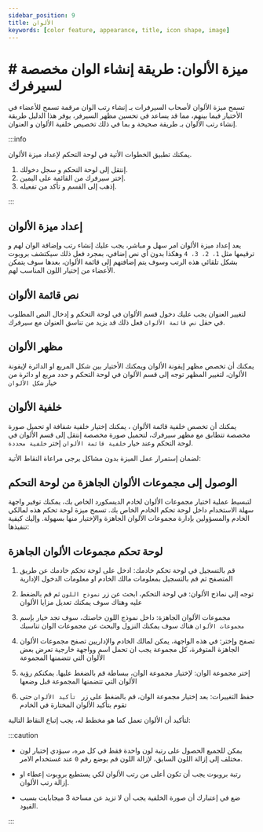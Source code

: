 ```yaml
---
sidebar_position: 9
title: الألوان
keywords: [color feature, appearance, title, icon shape, image] 
---
```


# # ميزة الألوان: طريقة إنشاء الوان مخصصة لسيرفرك

تسمح ميزة الألوان لأصحاب السيرفرات بـ إنشاء رتب الوان مرقمة تسمح للأعضاء في الأختيار فيما بينهم، مما قد يساعد في تحسين مظهر السيرفر، يوفر هذا الدليل طريقة إنشاء رتب الألوان بـ طريقة صحيحة و بما في ذلك تخصيص خلفية الألوان و العنوان.

:::info

يمكنك تطبيق الخطوات الأتية في لوحة التحكم لإعداد ميزة الألوان.

1. إنتقل إلى لوحة التحكم و سجل دخولك. 
2. إختر سيرفرك من القائمة على اليمين.
3. إذهب إلى القسم و تأكد من تفعيله. 

:::

## إعداد ميزة الألوان

يعد إعداد ميزة الألوان امر سهل و مباشر، يجب عليك إنشاء رتب وإضافة الوان لهم و ترقيمها مثل `1، 2، 3، 4` وهكذا بدون أي نص إضافي، بمجرد فعل ذلك سيكتشف بروبوت بشكل تلقائي هذه الرتب وسوف يتم إضافتهم إلى قائمة الألوان، بعدها سوف يتمكن الأعضاء من إختيار اللون المناسب لهم.

## نص قائمة الألوان 

لتغيير العنوان يجب عليك دخول قسم الألوان في لوحة التحكم و إدخال النص المطلوب في حقل `نص قائمة الألوان` فعل ذلك قد يزيد من تناسق العنوان مع سيرفرك.

## مظهر الألوان

يمكنك أن تخصص مظهر إيقونة الألوان ويمكنك الأختيار بين شكل المربع او الدائرة لإيقونة الألوان، لتغيير المظهر توجه إلى قسم الألوان في لوحة التحكم و حدد مربع او دائرة من خيار `شكل الألوان`

## خلفية الألوان

يمكنك أن تخصص خلفية قائمة الألوان ، يمكنك إختيار خلفية شفافة او تحميل صورة مخصصة تتطابق مع مظهر سيرفرك، لتحميل صورة مخصصة إنتقل إلى قسم الألوان في لوحة التحكم وعند خيار `خلفية قائمة الألوان` إختر `خلفية محددة`.

لضمان إستمرار عمل الميزة بدون مشاكل يرجى مراعاة النقاط الأتية:

## الوصول إلى مجموعات الألوان الجاهزة من لوحة التحكم

لتبسيط عملية اختيار مجموعات الألوان لخادم الديسكورد الخاص بك، يمكنك توفير واجهة سهلة الاستخدام داخل لوحة تحكم الخادم الخاص بك. تسمح ميزة لوحة تحكم هذه لمالكي الخادم والمسؤولين بإدارة مجموعات الألوان الجاهزة والإختيار منها بسهولة. وإليك كيفية تنفيذها:

## لوحة تحكم مجموعات الألوان الجاهزة

1. قم بالتسجيل في لوحة تحكم خادمك: ادخل على لوحة تحكم خادمك عن طريق المتصفح ثم قم بالتسجيل بمعلومات مالك الخادم او معلومات الدخول الإدارية

2. توجه إلى نماذج الألوان: في لوحة التحكم، ابحث عن زر `نموذج اللون` ثم قم بالضغط عليه وهناك سوف يمكنك تعديل مزايا الألوان

3. مجموعات الألوان الجاهزة: داخل نموذج اللون خاصتك، سوف تجد خيار بإسم `مجموعات الألوان` هناك سوف يمكنك النزول والبحث عن مجموعات الوان تناسبك

4. تصفح وإختر: في هذه الواجهة، يمكن لمالك الخادم والإداريين تصفح مجموعات الألوان الجاهزة المتوفرة، كل مجموعة يجب ان تحمل اسم وواجهة خارجية تعرض بعض الألوان التي تتضمنها المجموعة

5. إختر مجموعة الوان: لإختيار مجموعة الوان، ببساطة قم بالضغط عليها. يمكنكم رؤية الألوان التي تتضمنها المجموعة قبل وضعها

6. حفظ التغييرات: بعد إختيار مجموعة الوان، قم بالضغط على زر ` تأكيد الألوان` حتى تقوم بتأكيد الألوان المختارة في الخادم

لتأكيد أن الألوان تعمل كما هو مخطط له، يجب إتباع النقاط التالية:

:::caution

- يمكن للجميع الحصول على رتبة لون واحدة فقط في كل مره، سيؤدي إختيار لون مختلف إلى إزالة اللون السابق، لإزالة اللون قم بوضع رقم `0` عند غستخدام الامر.

- رتبة بروبوت يجب أن تكون أعلى من رتب الألوان لكي يستطيع بروبوت إعطاء او إزالة رتب الألوان.

- ضع في إعتبارك أن صورة الخلفية يجب أن لا تزيد عن مساحة 3 ميجابايت بسبب القيود.

:::
